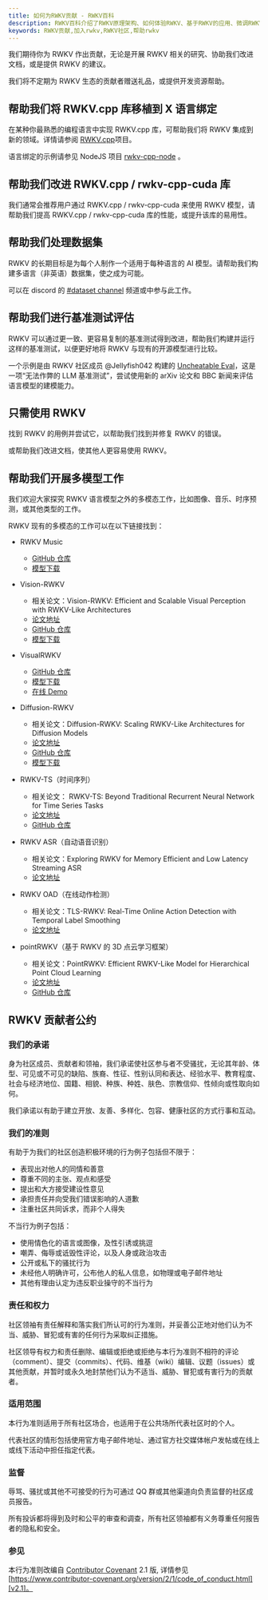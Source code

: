 ```yaml
---
title: 如何为RWKV贡献 - RWKV百科
description: RWKV百科介绍了RWKV原理架构、如何体验RWKV、基于RWKV的应用、微调RWKV等内容。RWKV是一种具有 GPT 级大型语言模型（LLM）性能的 RNN，也可以像 GPT Transformer 一样直接训练（可并行化）。
keywords: RWKV贡献,加入rwkv,RWKV社区,帮助rwkv
---
```



我们期待你为 RWKV 作出贡献，无论是开展 RWKV 相关的研究、协助我们改进文档，或是提供 RWKV 的建议。

<Callout  emoji="🎁">
我们将不定期为 RWKV 生态的贡献者赠送礼品，或提供开发资源帮助。
</Callout>


## 帮助我们将 RWKV.cpp 库移植到 X 语言绑定

在某种你最熟悉的编程语言中实现 RWKV.cpp 库，可帮助我们将 RWKV 集成到新的领域。详情请参阅 [RWKV.cpp](https://github.com/saharNooby/rwkv.cpp)项目。

语言绑定的示例请参见 NodeJS 项目 [rwkv-cpp-node](https://www.npmjs.com/package/rwkv-cpp-node) 。

## 帮助我们改进 RWKV.cpp / rwkv-cpp-cuda 库

我们通常会推荐用户通过 RWKV.cpp / rwkv-cpp-cuda 来使用 RWKV 模型，请帮助我们提高 RWKV.cpp / rwkv-cpp-cuda 库的性能，或提升该库的易用性。

## 帮助我们处理数据集

RWKV 的长期目标是为每个人制作一个适用于每种语言的 AI 模型。请帮助我们构建多语言（非英语）数据集，使之成为可能。

可以在 discord 的 [#dataset channel](https://discord.gg/uMpzuDwcu5) 频道或中参与此工作。

## 帮助我们进行基准测试评估

RWKV 可以通过更一致、更容易复制的基准测试得到改进，帮助我们构建并运行这样的基准测试，以便更好地将 RWKV 与现有的开源模型进行比较。

一个示例是由 RWKV 社区成员 @Jellyfish042 构建的 [Uncheatable Eval](https://github.com/Jellyfish042/uncheatable_eval)，这是一项“无法作弊的 LLM 基准测试”，尝试使用新的 arXiv 论文和 BBC 新闻来评估语言模型的建模能力。

## 只需使用 RWKV

找到 RWKV 的用例并尝试它，以帮助我们找到并修复 RWKV 的错误。

或帮助我们改进文档，使其他人更容易使用 RWKV。

## 帮助我们开展多模型工作

我们欢迎大家探究 RWKV 语言模型之外的多模态工作，比如图像、音乐、时序预测，或其他类型的工作。

 RWKV 现有的多模态的工作可以在以下链接找到：

- RWKV Music 
    - [GitHub 仓库](https://github.com/BlinkDL/ChatRWKV/tree/main/music)
    - [模型下载](https://huggingface.co/BlinkDL/rwkv-5-music/tree/main)

- Vision-RWKV 
    - 相关论文：Vision-RWKV: Efficient and Scalable Visual Perception with RWKV-Like Architectures
    - [论文地址](https://arxiv.org/abs/2403.02308)
    - [GitHub 仓库](https://github.com/OpenGVLab/Vision-RWKV)
    - [模型下载](https://huggingface.co/OpenGVLab/Vision-RWKV/tree/main) 

- VisualRWKV
    - [GitHub 仓库](https://github.com/howard-hou/VisualRWKV)
    - [模型下载](https://huggingface.co/howard-hou/visualrwkv-5)
    - [在线 Demo](https://huggingface.co/spaces/howard-hou/VisualRWKV-Gradio-1) 

- Diffusion-RWKV
  
    - 相关论文：Diffusion-RWKV: Scaling RWKV-Like Architectures for Diffusion Models
    - [论文地址](https://arxiv.org/abs/2404.04478)
    - [GitHub 仓库](https://github.com/feizc/Diffusion-RWKV)
    - [模型下载](https://huggingface.co/feizhengcong/Diffusion-RWKV/tree/main )

- RWKV-TS（时间序列）

    - 相关论文： RWKV-TS: Beyond Traditional Recurrent Neural Network for Time Series Tasks
    - [论文地址](https://arxiv.org/abs/2404.04478)
    - [GitHub 仓库](https://github.com/howard-hou/RWKV-TS )

- RWKV ASR（自动语音识别）

    - 相关论文：Exploring RWKV for Memory Efficient and Low Latency Streaming ASR
    - [论文地址](https://arxiv.org/abs/2309.14758 )

- RWKV OAD（在线动作检测）

    - 相关论文：TLS-RWKV: Real-Time Online Action Detection with Temporal Label Smoothing
    - [论文地址](https://link.springer.com/article/10.1007/s11063-024-11540-0)

- pointRWKV（基于 RWKV 的 3D 点云学习框架）

    - 相关论文：PointRWKV: Efficient RWKV-Like Model for Hierarchical Point Cloud Learning 
    - [论文地址](https://arxiv.org/pdf/2405.15214)
    - [GitHub 仓库](https://github.com/hithqd/PointRWKV)


## RWKV 贡献者公约

### 我们的承诺

身为社区成员、贡献者和领袖，我们承诺使社区参与者不受骚扰，无论其年龄、体型、可见或不可见的缺陷、族裔、性征、性别认同和表达、经验水平、教育程度、社会与经济地位、国籍、相貌、种族、种姓、肤色、宗教信仰、性倾向或性取向如何。

我们承诺以有助于建立开放、友善、多样化、包容、健康社区的方式行事和互动。

### 我们的准则

有助于为我们的社区创造积极环境的行为例子包括但不限于：

* 表现出对他人的同情和善意
* 尊重不同的主张、观点和感受
* 提出和大方接受建设性意见
* 承担责任并向受我们错误影响的人道歉
* 注重社区共同诉求，而非个人得失

不当行为例子包括：

* 使用情色化的语言或图像，及性引诱或挑逗
* 嘲弄、侮辱或诋毁性评论，以及人身或政治攻击
* 公开或私下的骚扰行为
* 未经他人明确许可，公布他人的私人信息，如物理或电子邮件地址
* 其他有理由认定为违反职业操守的不当行为

### 责任和权力

社区领袖有责任解释和落实我们所认可的行为准则，并妥善公正地对他们认为不当、威胁、冒犯或有害的任何行为采取纠正措施。

社区领导有权力和责任删除、编辑或拒绝或拒绝与本行为准则不相符的评论（comment）、提交（commits）、代码、维基（wiki）编辑、议题（issues）或其他贡献，并暂时或永久地封禁他们认为不适当、威胁、冒犯或有害行为的贡献者。

### 适用范围

本行为准则适用于所有社区场合，也适用于在公共场所代表社区时的个人。

代表社区的情形包括使用官方电子邮件地址、通过官方社交媒体帐户发帖或在线上或线下活动中担任指定代表。

### 监督

辱骂、骚扰或其他不可接受的行为可通过 QQ 群或其他渠道向负责监督的社区成员报告。

所有投诉都将得到及时和公平的审查和调查，所有社区领袖都有义务尊重任何报告者的隐私和安全。

### 参见

本行为准则改编自 [Contributor Covenant](https://www.contributor-covenant.org) 2.1 版, 详情参见 [https://www.contributor-covenant.org/version/2/1/code_of_conduct.html][v2.1]。



